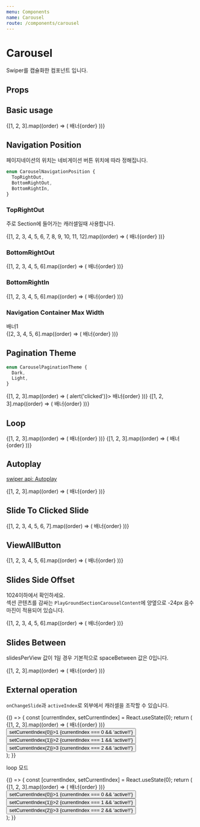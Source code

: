 ```yaml
---
menu: Components
name: Carousel
route: /components/carousel
---
```



# Carousel

Swiper를 캡슐화한 컴포넌트 입니다.

## Props

<Props of={Carousel} />

## Basic usage

<Playground>
  <Carousel swiperProps={{ freeMode: true }}>
    {[1, 2, 3].map((order) => (
      <Slide key={`ViewAllButton-${order}`}>
        <PlayGroundBanner fill backgroundColor={Colors[`red${order * 100}`]}>
          배너{order}
        </PlayGroundBanner>
      </Slide>
    ))}
  </Carousel>
</Playground>

## Navigation Position

페이지네이션의 위치는 네비게이션 버튼 위치에 따라 정해집니다.

```ts
enum CarouselNavigationPosition {
  TopRightOut,
  BottomRightOut,
  BottomRightIn,
}
```

### TopRightOut

주로 Section에 들어가는 캐러셀일때 사용합니다.

<Playground>
  <Section title="섹션 타이틀">
    <Carousel
      navigationPosition={CarouselNavigationPosition.TopRightOut}
      lgSlidesPerView={4}
      smSlidesPerView={2}
      pagination
    >
      {[1, 2, 3, 4, 5, 6, 7, 8, 9, 10, 11, 12].map((order) => (
        <Slide key={`ViewAllButton-${order}`}>
          <PlayGroundBanner backgroundColor={Colors[`blue${(((order - 1) % 6) + 1) * 100}`]}>
            배너{order}
          </PlayGroundBanner>
        </Slide>
      ))}
    </Carousel>
  </Section>
</Playground>

### BottomRightOut

<Playground>
  <Carousel
    navigationPosition={CarouselNavigationPosition.BottomRightOut}
    lgSlidesPerView={4}
    smSlidesPerView={2}
    pagination
  >
    {[1, 2, 3, 4, 5, 6].map((order) => (
      <Slide key={`ViewAllButton-${order}`}>
        <PlayGroundBanner backgroundColor={Colors[`blue${order * 100}`]}>배너{order}</PlayGroundBanner>
      </Slide>
    ))}
  </Carousel>
</Playground>

### BottomRightIn

<Playground>
  <Carousel
    navigationPosition={CarouselNavigationPosition.BottomRightIn}
    paginationTheme={CarouselPaginationTheme.Light}
    pagination
  >
    {[1, 2, 3, 4, 5, 6].map((order) => (
      <Slide key={`ViewAllButton-${order}`}>
        <PlayGroundBanner backgroundColor={Colors[`blue${order * 100}`]}>배너{order}</PlayGroundBanner>
      </Slide>
    ))}
  </Carousel>
</Playground>

### Navigation Container Max Width

<Playground>
  <Carousel navigationPosition={CarouselNavigationPosition.BottomRightIn} containerContentMaxWidth={560}>
    <Slide key={`ViewAllButton-1`}>
      <PlayGroundBanner backgroundColor={Colors.blue100} style={{ display: 'flex', justifyContent: 'center' }}>
        <div style={{ width: '100%', maxWidth: 560, backgroundColor: 'yellow', height: 100 }}>배너1</div>
      </PlayGroundBanner>
    </Slide>
    {[2, 3, 4, 5, 6].map((order) => (
      <Slide key={`ViewAllButton-${order}`}>
        <PlayGroundBanner backgroundColor={Colors[`blue${order * 100}`]}>배너{order}</PlayGroundBanner>
      </Slide>
    ))}
  </Carousel>
</Playground>

## Pagination Theme

```ts
enum CarouselPaginationTheme {
  Dark,
  Light,
}
```

<Playground>
  <Carousel
    navigationPosition={CarouselNavigationPosition.BottomRightIn}
    paginationTheme={CarouselPaginationTheme.Dark}
    swiperProps={{ freeMode: false }}
    pagination
  >
    {[1, 2, 3].map((order) => (
      <Slide key={`ViewAllButton-${order}`}>
        <PlayGroundBanner backgroundColor={Colors[`red${order * 100}`]} onClick={() => alert('clicked')}>
          배너{order}
        </PlayGroundBanner>
      </Slide>
    ))}
  </Carousel>
  <Carousel
    navigationPosition={CarouselNavigationPosition.BottomRightIn}
    paginationTheme={CarouselPaginationTheme.Light}
    swiperProps={{ freeMode: false }}
    pagination
  >
    {[1, 2, 3].map((order) => (
      <Slide key={`ViewAllButton-${order}`}>
        <PlayGroundBanner backgroundColor={Colors[`blue${order * 100}`]}>배너{order}</PlayGroundBanner>
      </Slide>
    ))}
  </Carousel>
</Playground>

## Loop

<Playground>
  <Carousel
    navigationPosition={CarouselNavigationPosition.BottomRightIn}
    paginationTheme={CarouselPaginationTheme.Light}
    swiperProps={{ freeMode: true, loop: true }}
    pagination
  >
    {[1, 2, 3].map((order) => (
      <Slide key={`ViewAllButton-${order}`}>
        <PlayGroundBanner backgroundColor={Colors[`blue${order * 100}`]}>배너{order}</PlayGroundBanner>
      </Slide>
    ))}
  </Carousel>
  <Carousel
    navigationPosition={CarouselNavigationPosition.BottomRightIn}
    paginationTheme={CarouselPaginationTheme.Light}
    swiperProps={{ freeMode: false, loop: true }}
    pagination
  >
    {[1, 2, 3].map((order) => (
      <Slide key={`ViewAllButton-${order}`}>
        <PlayGroundBanner backgroundColor={Colors[`blue${order * 100}`]}>배너{order}</PlayGroundBanner>
      </Slide>
    ))}
  </Carousel>
</Playground>

## Autoplay

[swiper api: Autoplay](https://idangero.us/swiper/api/#autoplay)

<Playground>
  <Carousel
    navigationPosition={CarouselNavigationPosition.BottomRightIn}
    paginationTheme={CarouselPaginationTheme.Light}
    swiperProps={{
      autoplay: {
        delay: 6000,
        disableOnInteraction: false,
      },
    }}
    pagination
  >
    {[1, 2, 3].map((order) => (
      <Slide key={`ViewAllButton-${order}`}>
        <PlayGroundBanner backgroundColor={Colors[`blue${order * 100}`]}>배너{order}</PlayGroundBanner>
      </Slide>
    ))}
  </Carousel>
</Playground>

## Slide To Clicked Slide

<Playground>
  <Carousel
    navigationPosition={CarouselNavigationPosition.BottomRightIn}
    paginationTheme={CarouselPaginationTheme.Light}
    lgSlidesPerView={4}
    smSlidesPerView={2}
    smSlidesSideOffset={24}
    swiperProps={{
      slideToClickedSlide: true,
    }}
    slideToClickedSlide
    pagination
  >
    {[1, 2, 3, 4, 5, 6, 7].map((order) => (
      <Slide key={`ViewAllButton-${order}`}>
        <PlayGroundBanner backgroundColor={Colors[`blue${order * 100}`]}>배너{order}</PlayGroundBanner>
      </Slide>
    ))}
  </Carousel>
</Playground>

## ViewAllButton

<Playground>
  <Section title="섹션 타이틀">
    <Carousel
      navigationPosition={CarouselNavigationPosition.TopRightOut}
      lgSlidesPerView={4}
      smSlidesPerView={2}
      pagination
    >
      {[1, 2, 3, 4, 5, 6].map((order) => (
        <Slide key={`ViewAllButton-${order}`}>
          <PlayGroundBanner backgroundColor={Colors[`blue${order * 100}`]}>배너{order}</PlayGroundBanner>
        </Slide>
      ))}
      <Slide>
        <ViewAllButton />
      </Slide>
    </Carousel>
  </Section>
</Playground>

## Slides Side Offset

1024이하에서 확인하세요.  
섹션 콘텐츠를 감싸는 `PlayGroundSectionCarouselContent`에 양옆으로 -24px 음수 마진이 적용되어 있습니다.

<Playground>
  <Section title="섹션 타이틀">
    <PlayGroundSectionCarouselContent>
      <Carousel
        navigationPosition={CarouselNavigationPosition.TopRightOut}
        lgSlidesPerView={4}
        smSlidesPerView={2}
        smSlidesSideOffset={24}
        pagination
      >
        {[1, 2, 3, 4, 5, 6].map((order) => (
          <Slide key={`ViewAllButton-${order}`}>
            <PlayGroundBanner backgroundColor={Colors[`blue${order * 100}`]}>배너{order}</PlayGroundBanner>
          </Slide>
        ))}
      </Carousel>
    </PlayGroundSectionCarouselContent>
  </Section>
</Playground>

## Slides Between

slidesPerView 값이 1일 경우 기본적으로 spaceBetween 값은 0입니다.

<Playground>
  <Carousel lgSpaceBetween lgSlidesSideOffset={32} smSpaceBetween smSlidesSideOffset={24}>
    {[1, 2, 3].map((order) => (
      <Slide key={`ViewAllButton-${order}`}>
        <PlayGroundBanner backgroundColor={Colors[`red${order * 100}`]}>배너{order}</PlayGroundBanner>
      </Slide>
    ))}
  </Carousel>
</Playground>

## External operation

`onChangeSlide`과 `activeIndex`로 외부에서 캐러셀을 조작할 수 있습니다.

<Playground>
  {() => {
    const [currentIndex, setCurrentIndex] = React.useState(0);
    return (
      <div>
        <Carousel onChangeSlide={setCurrentIndex} activeIndex={currentIndex}>
          {[1, 2, 3].map((order) => (
            <Slide key={`ViewAllButton-${order}`}>
              <PlayGroundBanner backgroundColor={Colors[`red${order * 100}`]}>배너{order}</PlayGroundBanner>
            </Slide>
          ))}
        </Carousel>
        <div>
          <button onClick={() => setCurrentIndex(0)}>1 {currentIndex === 0 && 'active!!'}</button>
          <button onClick={() => setCurrentIndex(1)}>2 {currentIndex === 1 && 'active!!'}</button>
          <button onClick={() => setCurrentIndex(2)}>3 {currentIndex === 2 && 'active!!'}</button>
        </div>
      </div>
    );
  }}
</Playground>

loop 모드

<Playground>
  {() => {
    const [currentIndex, setCurrentIndex] = React.useState(0);
    return (
      <div>
        <Carousel onChangeSlide={setCurrentIndex} activeIndex={currentIndex} swiperProps={{ loop: true }}>
          {[1, 2, 3].map((order) => (
            <Slide key={`ViewAllButton-${order}`}>
              <PlayGroundBanner backgroundColor={Colors[`red${order * 100}`]}>배너{order}</PlayGroundBanner>
            </Slide>
          ))}
        </Carousel>
        <div>
          <button onClick={() => setCurrentIndex(0)}>1 {currentIndex === 0 && 'active!!'}</button>
          <button onClick={() => setCurrentIndex(1)}>2 {currentIndex === 1 && 'active!!'}</button>
          <button onClick={() => setCurrentIndex(2)}>3 {currentIndex === 2 && 'active!!'}</button>
        </div>
      </div>
    );
  }}
</Playground>
